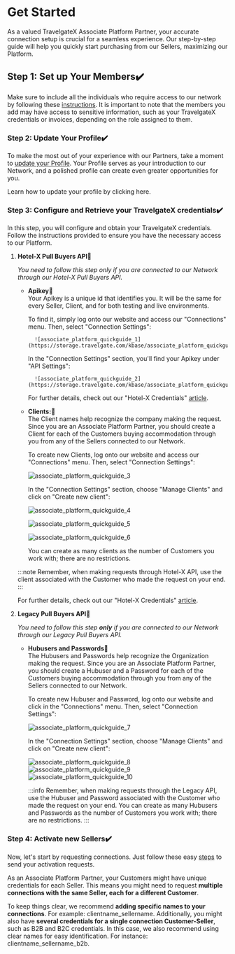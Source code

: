 ﻿---
sidebar_position: 1
---

# Get Started

As a valued TravelgateX Associate Platform Partner, your accurate connection setup is crucial for a seamless experience. Our step-by-step guide will help you quickly start purchasing from our Sellers, maximizing our Platform.

## Step 1: Set up Your Members✔️
Make sure to include all the individuals who require access to our network by following these [instructions](https://knowledge.travelgate.com/add-user-to-account). It is important to note that the members you add may have access to sensitive information, such as your TravelgateX credentials or invoices, depending on the role assigned to them.

### Step 2: Update Your Profile✔️
To make the most out of your experience with our Partners, take a moment to [update your Profile](https://knowledge.travelgate.com/customize-profile). Your Profile serves as your introduction to our Network, and a polished profile can create even greater opportunities for you.

Learn how to update your profile by clicking here.

### Step 3: Configure and Retrieve your TravelgateX credentials✔️
In this step, you will configure and obtain your TravelgateX credentials. Follow the instructions provided to ensure you have the necessary access to our Platform.

1. **Hotel-X Pull Buyers API🚀**

	_You need to follow this step only if you are connected to our Network through our Hotel-X Pull Buyers API._

	- **Apikey🔎**  
		Your Apikey is a unique id that identifies you. It will be the same for every Seller, Client, and for both testing and live environments.  
		
		To find it, simply log onto our website and access our "Connections" menu. Then, select "Connection Settings":

			![associate_platform_quickguide_1](https://storage.travelgate.com/kbase/associate_platform_quickguide_1.jpg)
		
		In the "Connection Settings" section, you'll find your Apikey under "API Settings":

			![associate_platform_quickguide_2](https://storage.travelgate.com/kbase/associate_platform_quickguide_2.jpg)

		For further details, check out our "Hotel-X Credentials" [article](https://knowledge.travelgate.com/hotel-x-credentials).

	- **Clients:🔎**  
		The Client names help recognize the company making the request. Since you are an Associate Platform Partner, you should create a Client for each of the Customers buying accommodation through you from any of the Sellers connected to our Network.

		To create new Clients, log onto our website and access our "Connections" menu. Then, select "Connection Settings":

		![associate_platform_quickguide_3](https://storage.travelgate.com/kbase/associate_platform_quickguide_3.jpg)

		In the "Connection Settings" section, choose "Manage Clients" and click on "Create new client":

		![associate_platform_quickguide_4](https://storage.travelgate.com/kbase/associate_platform_quickguide_4.jpg)

		![associate_platform_quickguide_5](https://storage.travelgate.com/kbase/associate_platform_quickguide_5.jpg)

		![associate_platform_quickguide_6](https://storage.travelgate.com/kbase/associate_platform_quickguide_6.jpg)

		You can create as many clients as the number of Customers you work with; there are no restrictions.

	:::note
	Remember, when making requests through Hotel-X API, use the client associated with the Customer who made the request on your end.
	:::

	For further details, check out our "Hotel-X Credentials" [article](https://knowledge.travelgate.com/hotel-x-credentials).

 
1. **Legacy Pull Buyers API🚀**

	_You need to follow this step **only** if you are connected to our Network through our Legacy Pull Buyers API._

	- **Hubusers and Passwords🔎**  
		The Hubusers and Passwords help recognize the Organization making the request. Since you are an Associate Platform Partner, you should create a Hubuser and a Password for each of the Customers buying accommodation through you from any of the Sellers connected to our Network.

		To create new Hubuser and Password, log onto our website and click in the "Connections" menu. Then, select "Connection Settings":

		![associate_platform_quickguide_7](https://storage.travelgate.com/kbase/associate_platform_quickguide_7.jpg)

		In the "Connection Settings" section, choose "Manage Clients" and click on "Create new client":

		![associate_platform_quickguide_8](https://storage.travelgate.com/kbase/associate_platform_quickguide_8.jpg)
		![associate_platform_quickguide_9](https://storage.travelgate.com/kbase/associate_platform_quickguide_9.jpg)
		![associate_platform_quickguide_10](https://storage.travelgate.com/kbase/associate_platform_quickguide_10.jpg)


		:::info
		Remember, when making requests through the Legacy API, use the Hubuser and Password associated with the Customer who made the request on your end. You can create as many Hubusers and Passwords as the number of Customers you work with; there are no restrictions.
		:::

### Step 4: Activate new Sellers✔️
Now, let's start by requesting connections. Just follow these easy [steps](https://knowledge.travelgate.com/auto-activations-quickguide) to send your activation requests.

As an Associate Platform Partner, your Customers might have unique credentials for each Seller. This means you might need to request **multiple connections with the same Seller, each for a different Customer**.

To keep things clear, we recommend **adding specific names to your connections**. For example: clientname_sellername. Additionally, you might also have **several credentials for a single connection Customer-Seller**, such as B2B and B2C credentials. In this case, we also recommend using clear names for easy identification. For instance: clientname_sellername_b2b.

<TipContactCustomerCare/>